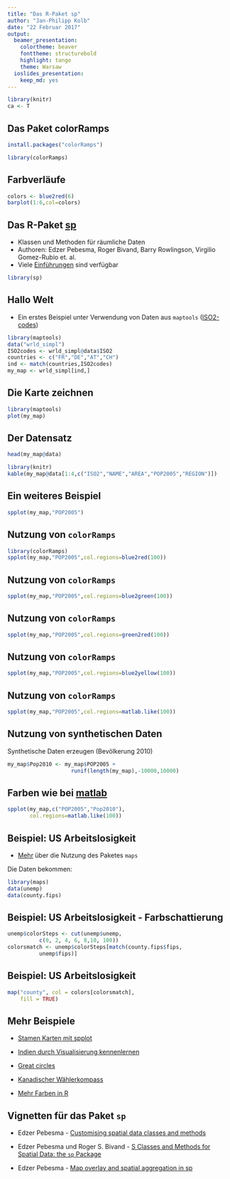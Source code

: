 ```yaml
---
title: "Das R-Paket sp"
author: "Jan-Philipp Kolb"
date: "22 Februar 2017"
output: 
  beamer_presentation: 
    colortheme: beaver
    fonttheme: structurebold
    highlight: tango
    theme: Warsaw
  ioslides_presentation: 
    keep_md: yes
---
```



```r
library(knitr)
ca <- T
```


## Das Paket colorRamps


```r
install.packages("colorRamps")
```

```r
library(colorRamps)
```


## Farbverläufe


```r
colors <- blue2red(6)
barplot(1:6,col=colors)
```


## Das R-Paket [sp](https://cran.r-project.org/web/packages/sp/index.html)

- Klassen und Methoden für räumliche Daten
- Authoren: Edzer Pebesma, Roger Bivand, Barry Rowlingson, Virgilio Gomez-Rubio et. al.
- Viele [Einführungen](http://ifgi.uni-muenster.de/~epebe_01/Aufbaukurs/R/slides_R.pdf) sind verfügbar

```r
library(sp)
```

## Hallo Welt

- Ein erstes Beispiel unter Verwendung von Daten aus `maptools` ([ISO2-codes](http://en.wikipedia.org/wiki/ISO_3166-1_alpha-2))


```r
library(maptools)
data("wrld_simpl")
ISO2codes <- wrld_simpl@data$ISO2
countries <- c("FR","DE","AT","CH")
ind <- match(countries,ISO2codes)
my_map <- wrld_simpl[ind,]
```

## Die Karte zeichnen

```r
library(maptools)
plot(my_map)
```


## Der Datensatz

```r
head(my_map@data)
```


```r
library(knitr)
kable(my_map@data[1:4,c("ISO2","NAME","AREA","POP2005","REGION")])
```



## Ein weiteres Beispiel

```r
spplot(my_map,"POP2005")
```

## Nutzung von `colorRamps`

```r
library(colorRamps)
spplot(my_map,"POP2005",col.regions=blue2red(100))
```

## Nutzung von `colorRamps`

```r
spplot(my_map,"POP2005",col.regions=blue2green(100))
```

## Nutzung von `colorRamps`

```r
spplot(my_map,"POP2005",col.regions=green2red(100))
```

## Nutzung von `colorRamps`
```r
spplot(my_map,"POP2005",col.regions=blue2yellow(100))
```

## Nutzung von `colorRamps`
```r
spplot(my_map,"POP2005",col.regions=matlab.like(100))
```

## Nutzung von synthetischen Daten

Synthetische Daten erzeugen (Bevölkerung 2010)

```r
my_map$Pop2010 <- my_map$POP2005 + 
                    runif(length(my_map),-10000,10000)
```


## Farben wie bei [matlab](http://de.mathworks.com/products/matlab/)

```r
spplot(my_map,c("POP2005","Pop2010"),
       col.regions=matlab.like(100))
```




## Beispiel: US Arbeitslosigkeit 

- [Mehr](http://bcb.dfci.harvard.edu/~aedin/courses/R/CDC/maps.html) über die Nutzung des Paketes `maps`


Die Daten bekommen:

```r
library(maps)
data(unemp)
data(county.fips)
```


## Beispiel: US Arbeitslosigkeit - Farbschattierung

```r
unemp$colorSteps <- cut(unemp$unemp, 
          c(0, 2, 4, 6, 8,10, 100))
colorsmatch <- unemp$colorSteps[match(county.fips$fips, 
          unemp$fips)]
```


## Beispiel: US Arbeitslosigkeit

```r
map("county", col = colors[colorsmatch], 
    fill = TRUE)
```



## Mehr Beispiele 

- [Stamen Karten mit spplot](https://procomun.wordpress.com/2013/04/24/stamen-maps-with-spplot/)

- [Indien durch Visualisierung kennenlernen](http://justanotherdatablog.blogspot.de/2014/02/know-india-through-visualisations-1.html)

- [Great circles](https://procomun.wordpress.com/2011/05/20/great-circles/)

- [Kanadischer Wählerkompass](http://blog.revolutionanalytics.com/2011/12/vote-compass-visualizing-canadian-poll-results-with-r.html)

- [Mehr Farben in R](http://www.r-bloggers.com/using-the-new-viridis-colormap-in-r-thanks-to-simon-garnier/)

## Vignetten für das Paket `sp`

- Edzer Pebesma - [Customising spatial data classes and methods](https://cran.r-project.org/web/packages/sp/vignettes/csdacm.pdf)

- Edzer Pebesma und Roger S. Bivand - [S Classes and Methods for Spatial Data: the `sp` Package](https://cran.r-project.org/web/packages/sp/vignettes/intro_sp.pdf)

- Edzer Pebesma - [Map overlay and spatial aggregation in sp](https://cran.r-project.org/web/packages/sp/vignettes/over.pdf)

